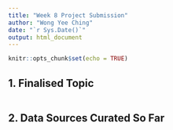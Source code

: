 ```yaml
---
title: "Week 8 Project Submission"
author: "Wong Yee Ching"
date: "`r Sys.Date()`"
output: html_document
---
```


```r
knitr::opts_chunk$set(echo = TRUE)
```

## 1. Finalised Topic

```r

```

## 2. Data Sources Curated So Far
```r

```

